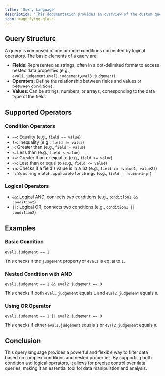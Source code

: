 ```yaml
---
title: 'Query Language'
description: 'This documentation provides an overview of the custom query language designed to parse and evaluate complex queries on structured data. The language supports a variety of conditions, logical operators, and special features that enable users to filter data effectively.'
icon: magnifying-glass
---
```



## Query Structure

A query is composed of one or more conditions connected by logical operators. The basic elements of a query are:

- **Fields:** Represented as strings, often in a dot-delimited format to access nested data properties (e.g., `eval1.judgement`,`eval2.judgement`,`eval3.judgement`).
- **Operators:** Define the relationship between fields and values or between conditions.
- **Values:** Can be strings, numbers, or arrays, corresponding to the data type of the field.

## Supported Operators

### Condition Operators

- `==`: Equality (e.g., `field == value`)
- `!=`: Inequality (e.g., `field != value`)
- `>`: Greater than (e.g., `field > value`)
- `<`: Less than (e.g., `field < value`)
- `>=`: Greater than or equal to (e.g., `field >= value`)
- `<=`: Less than or equal to (e.g., `field <= value`)
- `in`: Checks if a field's value is in a list (e.g., `field in [value1, value2]`)
- `~`: Substring match, applicable for strings (e.g., `field ~ 'substring'`)

### Logical Operators

- `&&`: Logical AND, connects two conditions (e.g., `condition1 && condition2`)
- `||`: Logical OR, connects two conditions (e.g., `condition1 || condition2`)


## Examples

### Basic Condition

```plaintext
eval1.judgement == 1
```

This checks if the `judgement` property of `eval1` is equal to `1`.

### Nested Condition with AND

```plaintext
eval1.judgement == 1 && eval2.judgement == 0
```

This checks if both `eval1.judgement` equals `1` and `eval2.judgement` equals `0`.

### Using OR Operator

```plaintext
eval1.judgement == 1 || eval2.judgement == 0
```

This checks if either `eval1.judgement` equals `1` or `eval2.judgement` equals `0`.

## Conclusion

This query language provides a powerful and flexible way to filter data based on complex conditions and nested properties. By supporting both condition and logical operators, it allows for precise control over data queries, making it an essential tool for data manipulation and analysis.